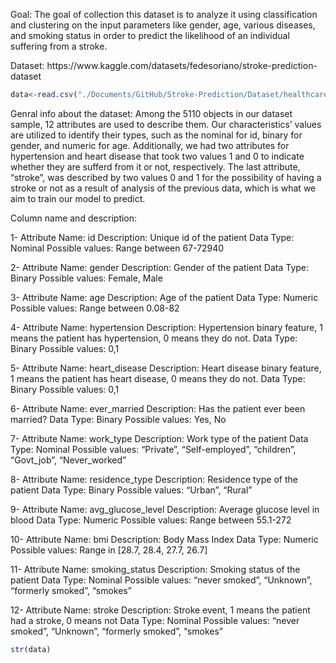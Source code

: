 Goal:
The goal of collection this dataset is to analyze it using classification and clustering on the input parameters like gender, age, various diseases, and smoking status in order to predict the likelihood of an individual suffering from a stroke.

Dataset:
https://www.kaggle.com/datasets/fedesoriano/stroke-prediction-dataset

```r

data<-read.csv("./Documents/GitHub/Stroke-Prediction/Dataset/healthcare-dataset-stroke-data.csv")
```

Genral info about the dataset:
Among the 5110 objects in our dataset sample, 12 attributes are used to describe them. Our characteristics' values are utilized to identify their types, such as the nominal for id, binary for gender, and numeric for age.
Additionally, we had two attributes for hypertension and heart disease that took two values 1 and 0 to indicate whether they are sufferd from it or not, respectively. The last attribute, "stroke", was described by two values 0 and 1 for the possibility of having a stroke or not as a result of analysis of the previous data, which is what we aim to train our model to predict.

Column name and description:

1- Attribute Name: id
Description: Unique id of the patient
Data Type: Nominal
Possible values: Range between 67-72940

2- Attribute Name: gender
Description: Gender of the patient
Data Type: Binary
Possible values: Female, Male

3- Attribute Name: age
Description: Age of the patient
Data Type: Numeric
Possible values: Range between 0.08-82

4- Attribute Name: hypertension
Description: Hypertension binary feature, 1 means the patient has hypertension, 0 means they do not.
Data Type: Binary
Possible values: 0,1

5- Attribute Name: heart_disease
Description: Heart disease binary feature, 1 means the patient has heart disease, 0 means they do not.
Data Type: Binary
Possible values: 0,1

6- Attribute Name: ever_married
Description: Has the patient ever been married?
Data Type: Binary
Possible values: Yes, No

7- Attribute Name: work_type
Description: Work type of the patient
Data Type: Nominal
Possible values: "Private", "Self-employed", "children", "Govt_job", "Never_worked"

8- Attribute Name: residence_type
Description: Residence type of the patient
Data Type: Binary
Possible values: "Urban", "Rural"

9- Attribute Name: avg_glucose_level
Description: Average glucose level in blood
Data Type: Numeric
Possible values: Range between 55.1-272

10- Attribute Name: bmi
Description: Body Mass Index
Data Type: Numeric
Possible values: Range in [28.7, 28.4, 27.7, 26.7]

11- Attribute Name: smoking_status
Description: Smoking status of the patient
Data Type: Nominal
Possible values: "never smoked", "Unknown", "formerly smoked", "smokes"

12- Attribute Name: stroke
Description: Stroke event, 1 means the patient had a stroke, 0 means not
Data Type: Nominal
Possible values: "never smoked", "Unknown", "formerly smoked", "smokes"

```r
str(data)
```


